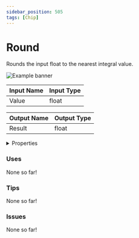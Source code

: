 ```yaml
---
sidebar_position: 505
tags: [Chip]
---
```


# Round

Rounds the input float to the nearest integral value.



![Example banner](./assets/c6cfe49a-4ffb-4714-9564-8ddda0300676.svg)

| Input Name | Input Type |
|-----------|-----------|
| Value | float |

| Output Name | Output Type |
|-----------|-----------|
| Result | float |


<details>
  <summary>Properties</summary>
  <div>
    <div>
    <table>
      <thead>
        <tr>
          <th>Is beta required?</th>
          <th>❌</th>
        </tr>
        <tr>
          <th>Is this chip a trolling risk?</th>
          <th>❌</th>
        </tr>
        <tr>
          <th>Chip UUPD</th>
          <th>._uuid</th>
        </tr>
      </thead>
    </table>
    </div>
  </div>
</details>

### Uses

None so far!

### Tips

None so far!

### Issues

None so far!